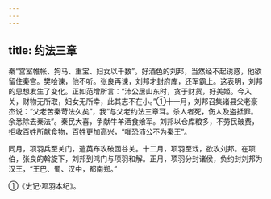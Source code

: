 ```yaml
---
---
---
```

title: 约法三章
---



秦“宫室帷帐、狗马、重宝、妇女以千数”。好酒色的刘邦，当然经不起诱惑，他欲留住秦宫。樊哙谏，他不听。张良再谏，刘邦才封府库，还军霸上。这表明，刘邦的思想发生了变化。正如范增所言：“沛公居山东时，贪于财货，好美姬。今入关，财物无所取，妇女无所幸，此其志不在小。”①十一月，刘邦召集诸县父老豪杰说：“父老苦秦苛法久矣”，我“与父老约法三章耳。杀人者死，伤人及盗抵罪。余悉除去秦法”。秦民大喜，争献牛羊酒食飨军。刘邦以仓库粮多，不劳民破费，拒收百姓所献食物，百姓更加高兴，“唯恐沛公不为秦王”。

同月，项羽兵至关门，遣英布攻破函谷关。十二月，项羽至戏，欲攻刘邦。在项伯，张良的斡旋下，刘邦到鸿门与项羽和解。正月，项羽分封诸侯，负约封刘邦为汉王，“王巴、蜀、汉中，都南郑。”

①《史记·项羽本纪》。